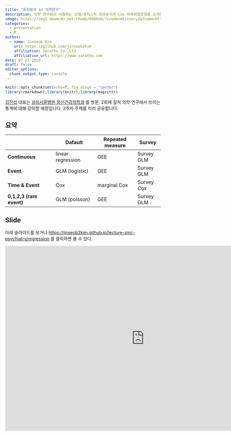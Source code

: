```yaml
---
title: "회귀분석 in 의학연구"
description: 의학 연구에서 사용하는 선형/로지스틱 회귀분석과 Cox 비례위험모형을 소개합니다. 본 내용은 삼성서울병원 정신건강의학과 교육에 이용될 예정입니다.
image: https://img1.daumcdn.net/thumb/R800x0/?scode=mtistory2&fname=https%3A%2F%2Fk.kakaocdn.net%2Fdn%2FbK0iKZ%2FbtqEp09BlwB%2FYA5IrTDRSc8TskwLtCjbHk%2Fimg.jpg
categories:
  - presentation
  - R
author:
  - name: Jinseob Kim
    url: https://github.com/jinseob2kim
    affiliation: Zarathu Co.,Ltd
    affiliation_url: https://www.zarathu.com
date: 07-22-2020
draft: false
editor_options: 
  chunk_output_type: console
---
```


<style type="text/css">
details:hover { cursor: pointer }
</style>


```r
knitr::opts_chunk$set(echo=T, fig.align = "center")
library(rmarkdown);library(knitr);library(magrittr)
```

[김진섭](https://github.com/jinseob2kim) 대표는 [삼성서울병원 정신건강의학과](http://www.samsunghospital.com/home/reservation/deptDetailInfo.do?DP_CODE=PSY) 를 방문, 2회에 걸쳐 의학 연구에서 쓰이는 통계에 대해 강의할 예정입니다. 2주차 주제를 미리 공유합니다.   



## 요약 

|                      | Dafault           | Repeated measure | Survey     |
|----------------------|-------------------|------------------|------------|
| **Continuous**           | linear regression | GEE              | Survey GLM |
| **Event**                  | GLM (logistic)    | GEE              | Survey GLM |
| **Time & Event**         | Cox               | marginal Cox     | Survey Cox |
| **0,1,2,3 (rare event)** | GLM (poisson)     | GEE              | Survey GLM |



## Slide

아래 슬라이드를 보거나 [https://jinseob2kim.github.io/lecture-smc-psychiatry/regression](https://jinseob2kim.github.io/lecture-smc-psychiatry/regression) 를 클릭하면 볼 수 있다.

<iframe src="https://jinseob2kim.github.io/lecture-smc-psychiatry/regression/index.html" width="900" height="600" style="border: none;"></iframe>

